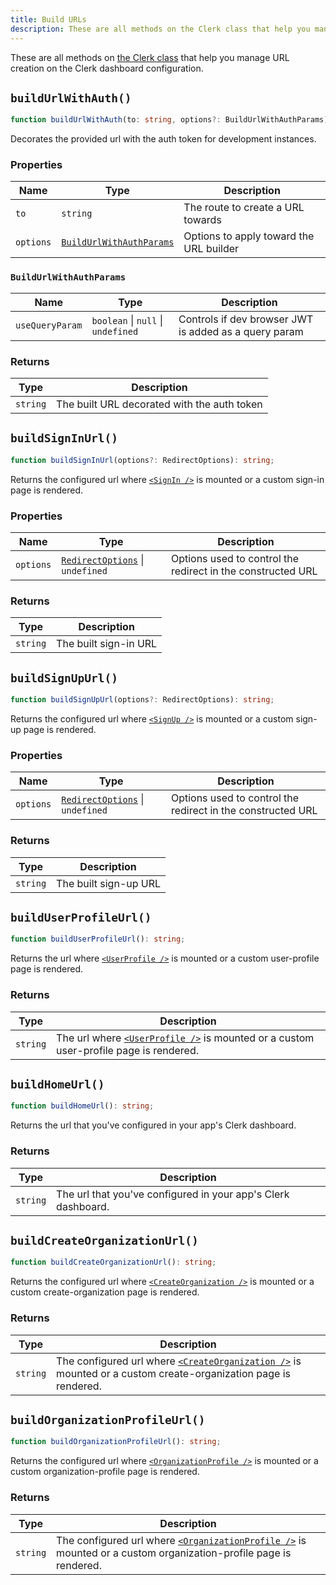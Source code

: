 ```yaml
---
title: Build URLs
description: These are all methods on the Clerk class that help you manage URL creation on the Clerk dashboard configuration.
---
```


These are all methods on [the Clerk class](/docs/references/javascript/clerk/clerk) that help you manage URL creation on the Clerk dashboard configuration.

## `buildUrlWithAuth()`

```typescript
function buildUrlWithAuth(to: string, options?: BuildUrlWithAuthParams): string;
```

Decorates the provided url with the auth token for development instances.

### Properties

| Name | Type | Description |
| --- | --- | --- |
| `to` | `string` | The route to create a URL towards |
| `options` | [`BuildUrlWithAuthParams`](#build-url-with-auth-params) | Options to apply toward the URL builder |

### `BuildUrlWithAuthParams`

| Name | Type | Description |
| --- | --- | --- |
| `useQueryParam` | `boolean` \| `null` \| `undefined` | Controls if dev browser JWT is added as a query param |

### Returns

| Type | Description |
| --- | --- |
| `string` | The built URL decorated with the auth token |

## `buildSignInUrl()`

```typescript
function buildSignInUrl(options?: RedirectOptions): string;
```

Returns the configured url where [`<SignIn />`](/docs/components/authentication/sign-in) is mounted or a custom sign-in page is rendered.

### Properties

| Name | Type | Description |
| --- | --- | --- |
| `options` | [`RedirectOptions`](/docs/references/javascript/types/redirect-options) \| `undefined` | Options used to control the redirect in the constructed URL |

### Returns

| Type | Description |
| --- | --- |
| `string` | The built sign-in URL |

## `buildSignUpUrl()`

```typescript
function buildSignUpUrl(options?: RedirectOptions): string;
```

Returns the configured url where [`<SignUp />`](/docs/components/authentication/sign-up) is mounted or a custom sign-up page is rendered.

### Properties

| Name | Type | Description |
| --- | --- | --- |
| `options` | [`RedirectOptions`](/docs/references/javascript/types/redirect-options) \| `undefined` | Options used to control the redirect in the constructed URL |

### Returns

| Type | Description |
| --- | --- |
| `string` | The built sign-up URL |

## `buildUserProfileUrl()`

```typescript
function buildUserProfileUrl(): string;
```

Returns the url where [`<UserProfile />`](/docs/components/user/user-profile) is mounted or a custom user-profile page is rendered.

### Returns

| Type | Description |
| --- | --- |
| `string` | The url where [`<UserProfile />`](/docs/components/user/user-profile) is mounted or a custom user-profile page is rendered. |

## `buildHomeUrl()`

```typescript
function buildHomeUrl(): string;
```

Returns the url that you've configured in your app's Clerk dashboard.

### Returns

| Type | Description |
| --- | --- |
| `string` | The url that you've configured in your app's Clerk dashboard. |

## `buildCreateOrganizationUrl()`

```typescript
function buildCreateOrganizationUrl(): string;
```

Returns the configured url where [`<CreateOrganization />`](/docs/components/organization/create-organization) is mounted or a custom create-organization page is rendered.

### Returns

| Type | Description |
| --- | --- |
| `string` | The configured url where [`<CreateOrganization />`](/docs/components/organization/create-organization) is mounted or a custom create-organization page is rendered. |

## `buildOrganizationProfileUrl()`

```typescript
function buildOrganizationProfileUrl(): string;
```

Returns the configured url where [`<OrganizationProfile />`](/docs/components/organization/organization-profile) is mounted or a custom organization-profile page is rendered.

### Returns

| Type | Description |
| --- | --- |
| `string` | The configured url where [`<OrganizationProfile />`](/docs/components/organization/organization-profile) is mounted or a custom organization-profile page is rendered. |
